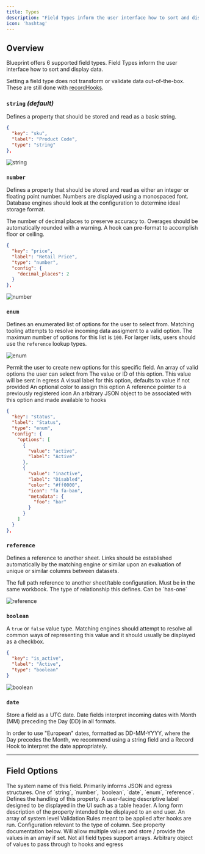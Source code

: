 ```yaml
---
title: Types
description: "Field Types inform the user interface how to sort and display data."
icon: 'hashtag'
---
```


## Overview

Blueprint offers 6 supported field types. Field Types inform the user interface how to sort and display data.


<Note>Setting a field type does not transform or validate data out-of-the-box. These are still done with [recordHooks](../guides/handling-data).</Note>


### `string` _(default)_

Defines a property that should be stored and read as a basic string.

```json
{
  "key": "sku",
  "label": "Product Code",
  "type": "string"
},
```
![string](https://github.com/FlatFilers/Guides/assets/19697744/8c612e39-86fd-4438-abcd-11fba94f214b)


### `number`

Defines a property that should be stored and read as either an integer or floating point number. Numbers are displayed using a monospaced font. Database engines should look at the configuration to determine ideal storage format.



<ParamField path="config.decimal_places" default="0" type="number">
  The number of decimal places to preserve accuracy to. Overages should be automatically rounded with a warning. A hook can pre-format to accomplish floor or ceiling.
</ParamField>

```json
{
  "key": "price",
  "label": "Retail Price",
  "type": "number",
  "config": {
    "decimal_places": 2
  }
},
```
![number](https://github.com/FlatFilers/Guides/assets/19697744/d5aa1413-1230-44a2-a84b-7ba26f77122a)



### `enum`

Defines an enumerated list of options for the user to select from. Matching tooling attempts to resolve incoming data assigment to a valid option. The maximum number of options for this list is `100`. For larger lists, users should use the `reference` lookup types.

![enum](https://github.com/FlatFilers/Guides/assets/19697744/fa414712-a7b8-4783-af63-1aef9dd69271)

<ParamField path="config.allow_custom" default="false" type="boolean">
  Permit the user to create new options for this specific field.
</ParamField>

<ParamField path="config.options" required>
  An array of valid options the user can select from
</ParamField>


<Expandable title="options" type="array" defaultOpen={true}>

<ParamField path="value" required>
  The value or ID of this option. This value will be sent in egress
</ParamField>

<ParamField path="label" default="value" type="string">
  A visual label for this option, defaults to value if not provided
</ParamField>

<ParamField path="color" type="string">
  An optional color to assign this option
</ParamField>

<ParamField path="icon" type="string">
  A reference pointer to a previously registered icon
</ParamField>

<ParamField path="metadata" type="object">
  An arbitrary JSON object to be associated with this option and made available to hooks
</ParamField>
</Expandable>

```json
{
  "key": "status",
  "label": "Status",
  "type": "enum",
  "config": {
    "options": [
      {
        "value": "active",
        "label": "Active"
      },
      {
        "value": "inactive",
        "label": "Disabled",
        "color": "#ff0000",
        "icon": "fa fa-ban",
        "metadata": {
          "foo": "bar"
        }
      }
    ]
  }
},
```


### `reference`

Defines a reference to another sheet. Links should be established automatically by the matching engine or similar upon an evaluation of unique or similar columns between datasets.

<ParamField path="config.ref" required>
  The full path reference to another sheet/table configuration. Must be in the same workbook.
</ParamField>
<ParamField path="config.relationship" required>
  The type of relationship this defines. Can be `has-one`
</ParamField>

![reference](https://github.com/FlatFilers/Guides/assets/19697744/7cacd3c7-4f60-4975-a4b0-e6752a41a601)


### `boolean`

A `true` or `false` value type. Matching engines should attempt to resolve all common ways of representing this value and it should usually be displayed as a checkbox.

```json
{
  "key": "is_active",
  "label": "Active",
  "type": "boolean"
}
```
![boolean](https://github.com/FlatFilers/Guides/assets/19697744/91ca044f-8dd1-45e5-8c6a-b171132c0766)


### `date`

Store a field as a UTC date. Date fields interpret incoming dates with Month (MM) preceding the Day (DD) in all formats.

<Warning>In order to use "European" dates, formatted as DD-MM-YYYY, where the Day precedes the Month, we recommend using a string field and a Record Hook to interpret the date appropriately. </Warning>

---

## Field Options

<ParamField path="key" type="string" required>
  The system name of this field. Primarily informs JSON and egress structures.
</ParamField>

<ParamField path="type" required>
  One of `string`, `number`, `boolean`, `date`, `enum`, `reference`. Defines the handling of this property.
</ParamField>

<ParamField path="label" default="key" type="string">
  A user-facing descriptive label designed to be displayed in the UI such as a table header.
</ParamField>

<ParamField path="description" type="string">
  A long form description of the property intended to be displayed to an end user.
</ParamField>

<ParamField path="constraints" default="[]" type="array">
  An array of system level Validation Rules meant to be applied after hooks are run.
</ParamField>

<ParamField path="config" default="{}" type="object">
  Configuration relevant to the type of column. See property documentation below.
</ParamField>

<ParamField path="multi" default="false" type="boolean">
  Will allow multiple values and store / provide the values in an array if set. Not all field types support arrays.
</ParamField>

<ParamField path="metadata" default="{}" type="object">
  Arbitrary object of values to pass through to hooks and egress
</ParamField>
